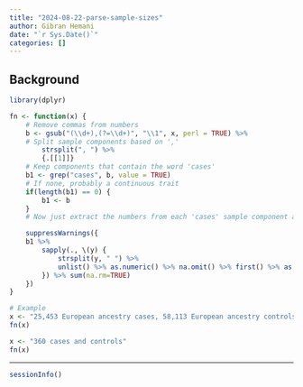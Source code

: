 ```yaml
---
title: "2024-08-22-parse-sample-sizes"
author: Gibran Hemani
date: "`r Sys.Date()`"
categories: []
---
```


## Background

```r
library(dplyr)

fn <- function(x) {
    # Remove commas from numbers
    b <- gsub("(\\d+),(?=\\d+)", "\\1", x, perl = TRUE) %>% 
    # Split sample components based on ','
        strsplit(", ") %>% 
        {.[[1]]}
    # Keep components that contain the word 'cases'
    b1 <- grep("cases", b, value = TRUE)
    # If none, probably a continuous trait
    if(length(b1) == 0) {
        b1 <- b
    }
    # Now just extract the numbers from each 'cases' sample component and sum them

    suppressWarnings({
    b1 %>% 
        sapply(., \(y) {
            strsplit(y, " ") %>% 
            unlist() %>% as.numeric() %>% na.omit() %>% first() %>% as.numeric()
        }) %>% sum(na.rm=TRUE)
    })
}

# Example
x <- "25,453 European ancestry cases, 58,113 European ancestry controls, 360 cases and controls, PMID:25056061, 6,524 cases, 24,001 controls"
fn(x)

x <- "360 cases and controls"
fn(x)

```

---

```r
sessionInfo()
```
